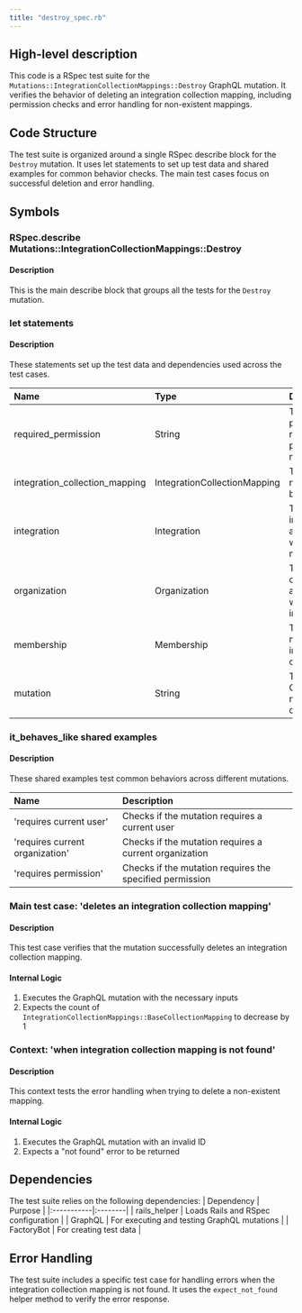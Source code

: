 ```yaml
---
title: "destroy_spec.rb"
---
```


## High-level description
This code is a RSpec test suite for the `Mutations::IntegrationCollectionMappings::Destroy` GraphQL mutation. It verifies the behavior of deleting an integration collection mapping, including permission checks and error handling for non-existent mappings.

## Code Structure
The test suite is organized around a single RSpec describe block for the `Destroy` mutation. It uses let statements to set up test data and shared examples for common behavior checks. The main test cases focus on successful deletion and error handling.

## Symbols

### RSpec.describe Mutations::IntegrationCollectionMappings::Destroy
#### Description
This is the main describe block that groups all the tests for the `Destroy` mutation.

### let statements
#### Description
These statements set up the test data and dependencies used across the test cases.

| Name | Type | Description |
|:-----|:-----|:------------|
| required_permission | String | The permission required to perform the mutation |
| integration_collection_mapping | IntegrationCollectionMapping | The mapping to be deleted |
| integration | Integration | The integration associated with the mapping |
| organization | Organization | The organization associated with the integration |
| membership | Membership | The user's membership in the organization |
| mutation | String | The GraphQL mutation query |

### it_behaves_like shared examples
#### Description
These shared examples test common behaviors across different mutations.

| Name | Description |
|:-----|:------------|
| 'requires current user' | Checks if the mutation requires a current user |
| 'requires current organization' | Checks if the mutation requires a current organization |
| 'requires permission' | Checks if the mutation requires the specified permission |

### Main test case: 'deletes an integration collection mapping'
#### Description
This test case verifies that the mutation successfully deletes an integration collection mapping.

#### Internal Logic
1. Executes the GraphQL mutation with the necessary inputs
2. Expects the count of `IntegrationCollectionMappings::BaseCollectionMapping` to decrease by 1

### Context: 'when integration collection mapping is not found'
#### Description
This context tests the error handling when trying to delete a non-existent mapping.

#### Internal Logic
1. Executes the GraphQL mutation with an invalid ID
2. Expects a "not found" error to be returned

## Dependencies
The test suite relies on the following dependencies:
| Dependency | Purpose |
|:-----------|:--------|
| rails_helper | Loads Rails and RSpec configuration |
| GraphQL | For executing and testing GraphQL mutations |
| FactoryBot | For creating test data |

## Error Handling
The test suite includes a specific test case for handling errors when the integration collection mapping is not found. It uses the `expect_not_found` helper method to verify the error response.